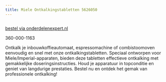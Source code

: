 ```yaml
---
title: Miele Ontkalkingstabletten 5626050
---
```



<Image src={imageProduct} width={imageProduct.width} alt="" />

[bestel via onderdelenexpert.nl](https://www.onderdelenexpert.nl/miele-ontkalkingstabletten-koffiezetter-stoomoven-10178330)

360-000-1163

Ontkalk je inbouwkoffieautomaat, espressomachine of combistoomoven eenvoudig en snel met onze ontkalkingstabletten. Speciaal ontworpen voor Miele/Imperial-apparaten, bieden deze tabletten effectieve ontkalking met gemakkelijke doseringsinstructies. Houd je apparatuur in topconditie en geniet van langdurige prestaties. Bestel nu en ontdek het gemak van professionele ontkalking!
